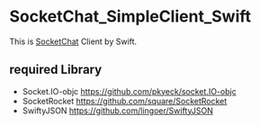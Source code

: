 =SocketChat_SimpleClient_Swift=

This is [https://github.com/uhyo/socketchat SocketChat] Client by Swift.

==required Library==
*Socket.IO-objc https://github.com/pkyeck/socket.IO-objc
*SocketRocket https://github.com/square/SocketRocket
*SwiftyJSON https://github.com/lingoer/SwiftyJSON